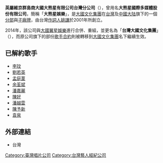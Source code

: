 {{Infobox_Company
  | company_name   = 英屬維京群島商大國大熊星有限公司台灣分公司
  | company_name_en= Music Nation Ursa Major Ltd. Taiwan Branch
  | company_logo   = 
  | company_type   = 唱片公司、經紀公司
  | company_slogan = 
  | former_name    = 大熊星國際多媒體股份有限公司
  | foundation     = 2001年10月
  | location       = {{TWN}}[[臺北市|臺北市]][[松山區_(臺灣)|松山區]][[民生東路|民生東路]]四段56巷1弄7號1樓
  | key_people     = [[姚謙|姚謙]]、[[李澤楷|李澤楷]]
  | CEO            = [[姚謙|姚謙]]
  | sales          = 
  | profit         = 
  | asset          = 
  | market_value   = 
  | num_employees  = 
  | parent         = [[大國文化集團|大國文化集團]]
  | subsid         = 
  | industry       = 唱片、經紀、演唱會、音樂版權
  | products       = 唱片製作、版權管理、藝人經紀
  | revenue        = 
  | homepage       = 
}}

'''英屬維京群島商大國大熊星有限公司台灣分公司'''（{{lang-en|Music Nation Ursa Major Limited}}），曾用名'''大熊星國際多媒體股份有限公司'''，簡稱「'''大熊星娛樂'''」，是[[大國文化集團|大國文化集團]]在[[台灣|台灣]]及[[中國大陆|中國大陆]]旗下的一個[[分公司|分部]]與[[品牌|子廠牌]]，由台灣[[作詞人|作詞人]][[姚謙|姚謙]]於2001年所創立。

2014年，該公司與[[大國翼星娛樂|大國翼星娛樂]]進行合併、重組，並更名為「'''台灣大國文化集團'''」（{{lang|en|Music Nation Group Taiwan}}），而原公司旗下的部份[[歌手|歌手]][[合約|合約]]則被轉移到[[大國文化集團|大國文化集團]]名下繼續生效。

==已解約歌手==
*[[李玟|李玟]]{{small|（已加盟[[環球唱片_(台灣)|環球唱片 (台灣)]]）}} 
*[[劉若英|劉若英]]{{small|（已加盟[[亞神音樂|亞神音樂]]）}} 
*[[孟庭葦|孟庭葦]]{{small|（已加盟[[樂華娛樂|樂華娛樂]]）}}
*[[余荃斌|余荃斌]] 
*[[潘嘉麗|潘嘉麗]]{{small|（已加盟[[滾石唱片|滾石唱片]]）}} 
*[[陳好|陳好]]{{small|（已加盟[[樂華娛樂|樂華娛樂]]）}}
*[[潘越雲|潘越雲]]{{small|（已加盟[[美夢成真音樂|美夢成真音樂]]）}}  
*[[陳予新|陳予新]]{{small|（已加盟[[米樂士娛樂|米樂士娛樂]]）}}  
*[[袁泉|袁泉]]

== 外部連結 ==
* {{zh-tw}}台灣{{Facebook|大國文化-351754456756|大國文化}}

{{台灣唱片公司}}

[[Category:臺灣唱片公司|Category:臺灣唱片公司]]
[[Category:台灣藝人經紀公司|Category:台灣藝人經紀公司]]